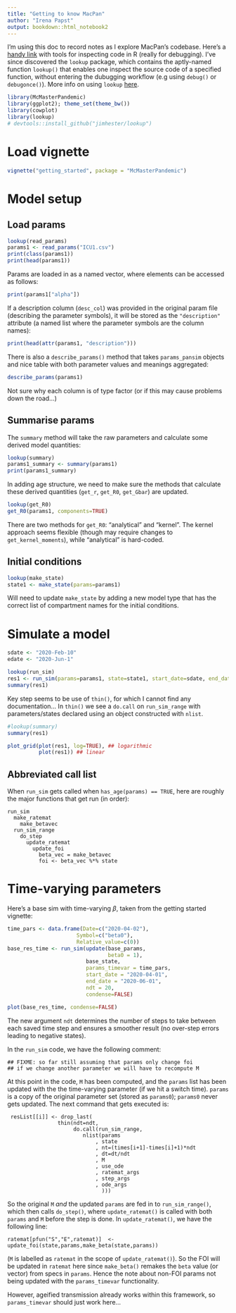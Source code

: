 ```yaml
---
title: "Getting to know MacPan"
author: "Irena Papst"
output: bookdown::html_notebook2
---
```


I'm using this doc to record notes as I explore MacPan's codebase. Here's a [handy link](https://jozef.io/r916-exploring-r-code-interactively/) with tools for inspecting code in R (really for debugging). I've since discovered the `lookup` package, which contains the aptly-named function `lookup()` that enables one inspect the source code of a specified function, without entering the dubugging workflow (e.g using `debug()` or `debugonce()`). More info on using `lookup` [here](https://blog.r-hub.io/2019/05/14/read-the-source/).

```r
library(McMasterPandemic)
library(ggplot2); theme_set(theme_bw())
library(cowplot)
library(lookup)
# devtools::install_github("jimhester/lookup")
```

# Load vignette

```r
vignette("getting_started", package = "McMasterPandemic")
```

# Model setup

## Load params

```r
lookup(read_params)
params1 <- read_params("ICU1.csv")
print(class(params1))
print(head(params1))
```

Params are loaded in as a named vector, where elements can be accessed as follows:

```r
print(params1["alpha"])
```

If a description column (`desc_col`) was provided in the original param file (describing the parameter symbols), it will be stored as the `"description"` attribute (a named list where the parameter symbols are the column names):

```r
print(head(attr(params1, "description")))
```

There is also a `describe_params()` method that takes `params_pansim` objects and nice table with both parameter values and meanings aggregated:

```r
describe_params(params1)
```

Not sure why each column is of type factor (or if this may cause problems down the road...)

## Summarise params

The `summary` method will take the raw parameters and calculate some derived model quantities:

```r
lookup(summary)
params1_summary <- summary(params1)
print(params1_summary)
```

In adding age structure, we need to make sure the methods that calculate these derived quantities (`get_r`, `get_R0`, `get_Gbar`) are updated.

```r
lookup(get_R0)
get_R0(params1, components=TRUE)
```

There are two methods for `get_R0`: "analytical" and "kernel". The kernel  approach seems flexible (though may require changes to `get_kernel_moments`), while "analytical" is hard-coded. 

## Initial conditions

```r
lookup(make_state)
state1 <- make_state(params=params1)
```

Will need to update `make_state` by adding a new model type that has the correct list of compartment names for the initial conditions.

# Simulate a model 

```r
sdate <- "2020-Feb-10"
edate <- "2020-Jun-1"

lookup(run_sim)
res1 <- run_sim(params=params1, state=state1, start_date=sdate, end_date=edate)
summary(res1)
```

Key step seems to be use of `thin()`, for which I cannot find any documentation...
In `thin()` we see a `do.call` on `run_sim_range` with parameters/states declared using an object constructed with `nlist`.

```r
#lookup(summary)
summary(res1)
```

```r
plot_grid(plot(res1, log=TRUE), ## logarithmic 
          plot(res1)) ## linear
```

## Abbreviated call list

When `run_sim` gets called when `has_age(params) == TRUE`, here are roughly the major functions that get run (in order):

```
run_sim
  make_ratemat
    make_betavec
  run_sim_range
    do_step
      update_ratemat
        update_foi
          beta_vec = make_betavec
          foi <- beta_vec %*% state
```
# Time-varying parameters

Here's a base sim with time-varying $\beta$, taken from the getting started vignette:

```r
time_pars <- data.frame(Date=c("2020-04-02"),
                      Symbol=c("beta0"),
                      Relative_value=c(0))
base_res_time <- run_sim(update(base_params,
                                beta0 = 1),
                         base_state,
                         params_timevar = time_pars,
                         start_date = "2020-04-01",
                         end_date = "2020-06-01",
                         ndt = 20, 
                         condense=FALSE)

plot(base_res_time, condense=FALSE)
```

The new argument `ndt` determines the number of steps to take between each saved time step and ensures a smoother result (no over-step errors leading to negative states).

In the `run_sim` code, we have the following comment:

```
## FIXME: so far still assuming that params only change foi
## if we change another parameter we will have to recompute M
```

At this point in the code, `M` has been computed, and the `params` list has been updated with the the time-varying parameter (if we hit a switch time). `params` is a copy of the original parameter set (stored as `params0`); `params0` never gets updated. The next command that gets executed is:

```
 resList[[i]] <- drop_last(
                thin(ndt=ndt,
                     do.call(run_sim_range,
                        nlist(params
                            , state
                            , nt=(times[i+1]-times[i]+1)*ndt
                            , dt=dt/ndt
                            , M
                            , use_ode
                            , ratemat_args
                            , step_args
                            , ode_args
                              )))
```

So the original `M` *and* the updated `params` are fed in to `run_sim_range()`, which then calls `do_step()`, where `update_ratemat()` is called with both `params` and `M` before the step is done. In `update_ratemat()`, we have the following line:

```
ratemat[pfun("S","E",ratemat)]  <- update_foi(state,params,make_beta(state,params))
```

(`M` is labelled as `ratemat` in the scope of `update_ratemat()`). So the FOI will be updated in `ratemat` here since `make_beta()` remakes the `beta` value (or vector) from specs in `params`. Hence the note about non-FOI params not being updated with the `params_timevar` functionality.

However, ageified transmission already works within this framework, so `params_timevar` should just work here...
